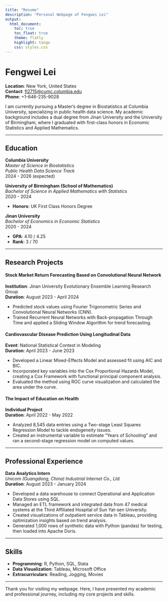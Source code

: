 ```yaml
---
title: "Resume"
description: "Personal Webpage of Fengwei Lei"
output: 
  html_document:
    toc: true
    toc_float: true
    theme: flatly
    highlight: tango
    css: styles.css
---
```


# Fengwei Lei

**Location**: New York, United States  
**Contact**: [fl2715@cumc.columbia.edu](mailto:fl2715@cumc.columbia.edu)  
**Phone**: +1-646-235-9028  

I am currently pursuing a Master’s degree in Biostatistics at Columbia University, specializing in public health data science. My academic background includes a dual degree from Jinan University and the University of Birmingham, where I graduated with first-class honors in Economic Statistics and Applied Mathematics.

---

## Education

**Columbia University**  
*Master of Science in Biostatistics*  
*Public Health Data Science Track*  
2024 - 2026 (expected)

**University of Birmingham (School of Mathematics)**  
*Bachelor of Science in Applied Mathematics with Statistics*  
2020 - 2024  

- **Honors**: UK First Class Honors Degree  

**Jinan University**  
*Bachelor of Economics in Economic Statistics*  
2020 - 2024  

- **GPA**: 4.10 / 4.25  
- **Rank**: 3 / 70  

---

## Research Projects

#### **Stock Market Return Forecasting Based on Convolutional Neural Network**
**Institution**: Jinan University Evolutionary Ensemble Learning Research Group  
**Duration**: August 2023 - April 2024  

- Predicted stock values using Fourier Trigonometric Series and Convolutional Neural Networks (CNN).
- Trained Recurrent Neural Networks with Back-propagation Through Time and applied a Sliding Window Algorithm for trend forecasting.

#### **Cardiovascular Disease Prediction Using Longitudinal Data**
**Event**: National Statistical Contest in Modeling  
**Duration**: April 2023 - June 2023  

- Developed a Linear Mixed-Effects Model and assessed fit using AIC and BIC.
- Incorporated key variables into the Cox Proportional Hazards Model, creating a Cox Framework with functional principal component analysis.
- Evaluated the method using ROC curve visualization and calculated the area under the curve.

#### **The Impact of Education on Health**
**Individual Project**  
**Duration**: April 2022 - May 2022  

- Analyzed 8,545 data entries using a Two-stage Least Squares Regression Model to tackle endogeneity issues.
- Created an instrumental variable to estimate "Years of Schooling" and ran a second-stage regression model on computed values.

---

## Professional Experience

**Data Analytics Intern**  
*Unicom (Guangdong, China) Industrial Internet Co., Ltd.*  
**Duration**: August 2023 - January 2024  

- Developed a data warehouse to connect Operational and Application Data Stores using SQL.
- Managed an ETL framework and integrated data from 47 medical systems at the Third Affiliated Hospital of Sun Yat-sen University.
- Created visualizations of outpatient service data in Tableau, providing optimization insights based on trend analysis.
- Generated 1,000 rows of synthetic data with Python (pandas) for testing, then loaded into Apache Doris.

---

## Skills

- **Programming**: R, Python, SQL, Stata  
- **Data Visualization**: Tableau, Microsoft Office  
- **Extracurriculars**: Reading, Jogging, Movies  

---

Thank you for visiting my webpage. Here, I have presented my academic and professional journey, including my core projects and skills.